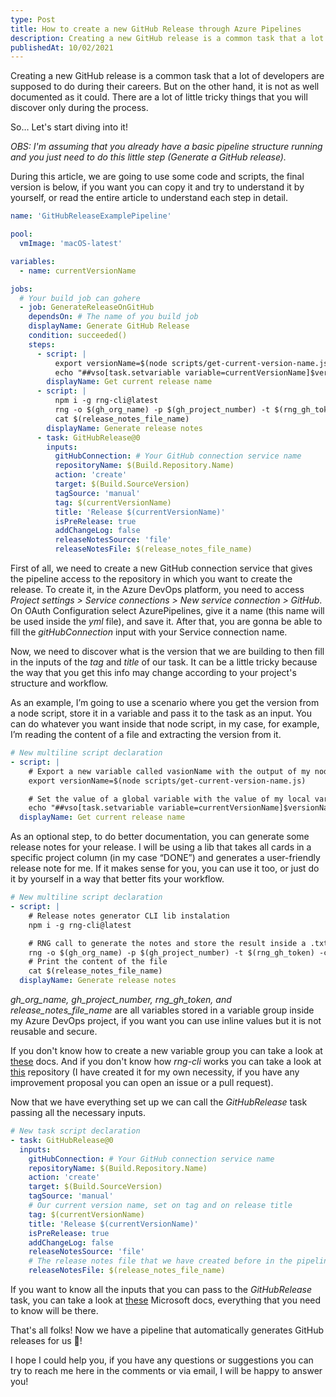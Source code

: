 ```yaml
---
type: Post
title: How to create a new GitHub Release through Azure Pipelines
description: Creating a new GitHub release is a common task that a lot of developers are supposed to do during their careers. But on the other hand, it is not as well documented as it could. There are a lot of little tricky things that you will discover only during the process.
publishedAt: 10/02/2021
---
```


Creating a new GitHub release is a common task that a lot of developers are supposed to do during their careers. But on the other hand, it is not as well documented as it could. There are a lot of little tricky things that you will discover only during the process.

So… Let's start diving into it!

_OBS: I'm assuming that you already have a basic pipeline structure running and you just need to do this little step (Generate a GitHub release)._

During this article, we are going to use some code and scripts, the final version is below, if you want you can copy it and try to understand it by yourself, or read the entire article to understand each step in detail.

```yaml
name: 'GitHubReleaseExamplePipeline'

pool:
  vmImage: 'macOS-latest'

variables:
  - name: currentVersionName

jobs:
  # Your build job can gohere
  - job: GenerateReleaseOnGitHub
    dependsOn: # The name of you build job
    displayName: Generate GitHub Release
    condition: succeeded()
    steps:
      - script: |
          export versionName=$(node scripts/get-current-version-name.js)
          echo "##vso[task.setvariable variable=currentVersionName]$versionName"
        displayName: Get current release name
      - script: |
          npm i -g rng-cli@latest
          rng -o $(gh_org_name) -p $(gh_project_number) -t $(rng_gh_token) -c "DONE" >> $(release_notes_file_name)
          cat $(release_notes_file_name)
        displayName: Generate release notes
      - task: GitHubRelease@0
        inputs:
          gitHubConnection: # Your GitHub connection service name
          repositoryName: $(Build.Repository.Name)
          action: 'create'
          target: $(Build.SourceVersion)
          tagSource: 'manual'
          tag: $(currentVersionName)
          title: 'Release $(currentVersionName)'
          isPreRelease: true
          addChangeLog: false
          releaseNotesSource: 'file'
          releaseNotesFile: $(release_notes_file_name)
```

First of all, we need to create a new GitHub connection service that gives the pipeline access to the repository in which you want to create the release. To create it, in the Azure DevOps platform, you need to access _Project settings > Service connections > New service connection > GitHub_. On OAuth Configuration select AzurePipelines, give it a name (this name will be used inside the _yml_ file), and save it. After that, you are gonna be able to fill the _gitHubConnection_ input with your Service connection name.

Now, we need to discover what is the version that we are building to then fill in the inputs of the _tag_ and _title_ of our task. It can be a little tricky because the way that you get this info may change according to your project's structure and workflow.

As an example, I’m going to use a scenario where you get the version from a node script, store it in a variable and pass it to the task as an input. You can do whatever you want inside that node script, in my case, for example, I’m reading the content of a file and extracting the version from it.

```yaml
# New multiline script declaration
- script: |
    # Export a new variable called vasionName with the output of my node script
    export versionName=$(node scripts/get-current-version-name.js)

    # Set the value of a global variable with the value of my local variable
    echo "##vso[task.setvariable variable=currentVersionName]$versionName"
  displayName: Get current release name
```

As an optional step, to do better documentation, you can generate some release notes for your release. I will be using a lib that takes all cards in a specific project column (in my case “DONE”) and generates a user-friendly release note for me. If it makes sense for you, you can use it too, or just do it by yourself in a way that better fits your workflow.

```yaml
# New multiline script declaration
- script: |
    # Release notes generator CLI lib instalation
    npm i -g rng-cli@latest

    # RNG call to generate the notes and store the result inside a .txt file
    rng -o $(gh_org_name) -p $(gh_project_number) -t $(rng_gh_token) -c "DONE" >> $(release_notes_file_name)
    # Print the content of the file
    cat $(release_notes_file_name)
  displayName: Generate release notes
```

_gh_org_name, gh_project_number, rng_gh_token, and release_notes_file_name_ are all variables stored in a variable group inside my Azure DevOps project, if you want you can use inline values but it is not reusable and secure.

If you don't know how to create a new variable group you can take a look at [these](https://learn.microsoft.com/en-us/azure/devops/pipelines/library/variable-groups?view=azure-devops&tabs=yaml) docs. And if you don't know how _rng-cli_ works you can take a look at [this](https://github.com/emiliosheinz/release-notes-generator) repository (I have created it for my own necessity, if you have any improvement proposal you can open an issue or a pull request).

Now that we have everything set up we can call the _GitHubRelease_ task passing all the necessary inputs.

```yaml
# New task script declaration
- task: GitHubRelease@0
  inputs:
    gitHubConnection: # Your GitHub connection service name
    repositoryName: $(Build.Repository.Name)
    action: 'create'
    target: $(Build.SourceVersion)
    tagSource: 'manual'
    # Our current version name, set on tag and on release title
    tag: $(currentVersionName)
    title: 'Release $(currentVersionName)'
    isPreRelease: true
    addChangeLog: false
    releaseNotesSource: 'file'
    # The release notes file that we have created before in the pipeline
    releaseNotesFile: $(release_notes_file_name)
```

If you want to know all the inputs that you can pass to the _GitHubRelease_ task, you can take a look at [these](https://learn.microsoft.com/en-us/azure/devops/pipelines/tasks/reference/github-release-v1?view=azure-pipelines&viewFallbackFrom=azure-devops) Microsoft docs, everything that you need to know will be there.

That's all folks! Now we have a pipeline that automatically generates GitHub releases for us 🚀!

I hope I could help you, if you have any questions or suggestions you can try to reach me here in the comments or via email, I will be happy to answer you!
